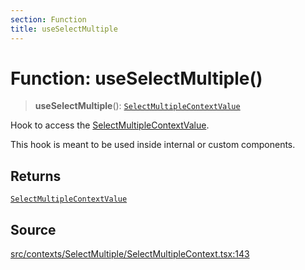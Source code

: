 ```yaml
---
section: Function
title: useSelectMultiple
---
```


# Function: useSelectMultiple()

> **useSelectMultiple**(): [`SelectMultipleContextValue`](/api/latest/interfaces/SelectMultipleContextValue.mdx)

Hook to access the [SelectMultipleContextValue](/api/latest/interfaces/SelectMultipleContextValue.mdx).

This hook is meant to be used inside internal or custom components.

## Returns

[`SelectMultipleContextValue`](/api/latest/interfaces/SelectMultipleContextValue.mdx)

## Source

[src/contexts/SelectMultiple/SelectMultipleContext.tsx:143](https://github.com/gpbl/react-day-picker/blob/a8bfa5451/src/contexts/SelectMultiple/SelectMultipleContext.tsx#L143)
